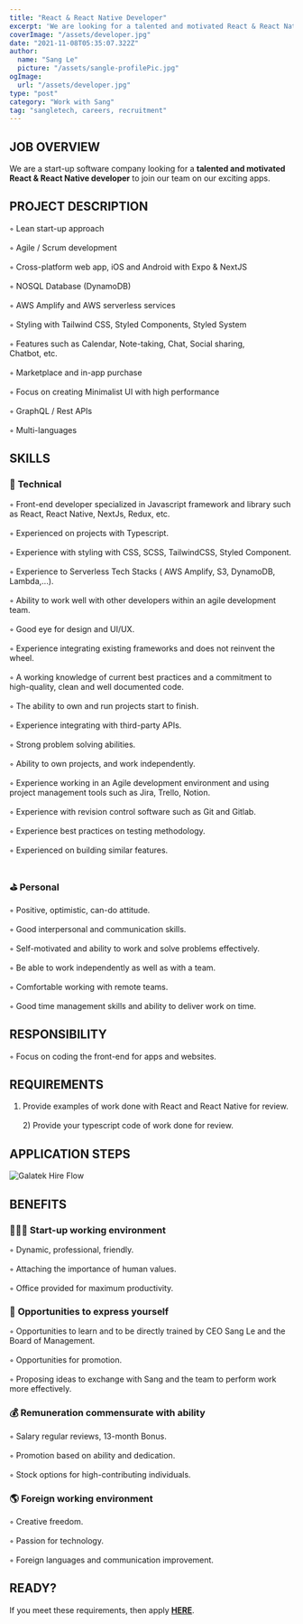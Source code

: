 ```yaml
---
title: "React & React Native Developer"
excerpt: 'We are looking for a talented and motivated React & React Native developer to join our team on our exciting apps.'
coverImage: "/assets/developer.jpg"
date: "2021-11-08T05:35:07.322Z"
author:
  name: "Sang Le"
  picture: "/assets/sangle-profilePic.jpg"
ogImage:
  url: "/assets/developer.jpg"
type: "post"
category: "Work with Sang"
tag: "sangletech, careers, recruitment"
---
```


## **JOB OVERVIEW**

  We are a start-up software company looking for a **talented and motivated React & React Native developer** to join our team on our exciting apps.

## **PROJECT DESCRIPTION**

   ◦ Lean start-up approach<br></br> ◦ Agile / Scrum development<br></br> ◦ Cross-platform web app, iOS and Android with Expo & NextJS<br></br> ◦ NOSQL Database (DynamoDB)<br></br> ◦ AWS Amplify and AWS serverless services<br></br> ◦ Styling with Tailwind CSS, Styled Components, Styled System<br></br> ◦ Features such as Calendar, Note-taking, Chat, Social sharing, Chatbot, etc.<br></br> ◦ Marketplace and in-app purchase<br></br> ◦ Focus on creating Minimalist UI with high performance<br></br> ◦ GraphQL / Rest APIs<br></br> ◦ Multi-languages 

## **SKILLS**

  ### 📌 **Technical** 
   ◦ Front-end developer specialized in Javascript framework and library such as React, React Native, NextJs, Redux, etc.<br></br> ◦ Experienced on projects with Typescript. <br></br>
 ◦ Experience with styling with CSS, SCSS, TailwindCSS, Styled Component.<br></br> ◦ Experience to Serverless Tech Stacks ( AWS Amplify, S3, DynamoDB, Lambda,...).<br></br> ◦ Ability to work well with other developers within an agile development team.<br></br> ◦ Good eye for design and UI/UX.<br></br> ◦ Experience integrating existing frameworks and does not reinvent the wheel.<br></br> ◦ A working knowledge of current best practices and a commitment to high-quality, clean and well documented code.<br></br> ◦ The ability to own and run projects start to finish.<br></br> ◦ Experience integrating with third-party APIs.<br></br> ◦ Strong problem solving abilities.<br></br> ◦ Ability to own projects, and work independently.<br></br> ◦ Experience working in an Agile development environment and using project management tools such as Jira, Trello, Notion.<br></br> ◦ Experience with revision control software such as Git and Gitlab.<br></br> ◦ Experience best practices on testing methodology.<br></br> ◦ Experienced on building similar features. <br></br> 



  ### ⛳️ **Personal**
   ◦ Positive, optimistic, can-do attitude.<br></br> ◦ Good interpersonal and communication skills.<br></br> ◦ Self-motivated and ability to work and solve problems effectively.<br></br> ◦ Be able to work independently as well as with a team.<br></br> ◦ Comfortable working with remote teams.<br></br> ◦ Good time management skills and ability to deliver work on time.

## **RESPONSIBILITY**
   ◦ Focus on coding the front-end for apps and websites.

## **REQUIREMENTS**
  1) Provide examples of work done with React and React Native for review.<br></br>2) Provide your typescript code of work done for review.

## **APPLICATION STEPS** 

<img
  src="/assets/hire-flow.jpg"
  className="rounded-lg"
  alt="Galatek Hire Flow"
/>

## **BENEFITS**

### 👩🏻‍💻 **Start-up working environment**
  ◦ Dynamic, professional, friendly.<br></br> ◦ Attaching the importance of human values.<br></br> ◦ Office provided for maximum productivity.

### 🌈 **Opportunities to express yourself**
 ◦ Opportunities to learn and to be directly trained by CEO Sang Le and the Board of Management.<br></br> ◦ Opportunities for promotion.<br></br> ◦ Proposing ideas to exchange with Sang and the team to perform work more effectively.

### 💰 **Remuneration commensurate with ability**
 ◦ Salary regular reviews, 13-month Bonus.<br></br> ◦ Promotion based on ability and dedication.<br></br> ◦ Stock options for high-contributing individuals.

### 🌎 **Foreign working environment**
 ◦ Creative freedom.<br></br> ◦ Passion for technology.<br></br> ◦ Foreign languages and communication improvement.

## **READY?**
If you meet these requirements, then apply [**HERE**](/forms/application-form). 

